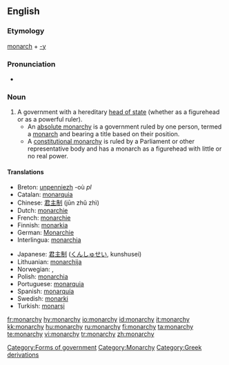 ==English==

===Etymology===
[[monarch]] + [[-y]]

===Pronunciation===
*{{audio|en-us-monarchy.ogg|Audio (US)}}


===Noun===
{{en-noun-reg-y|monarch|y}}

# A government with a hereditary [[head of state]] (whether as a figurehead or as a powerful ruler).
#*An [[absolute monarchy]] is a government ruled by one person, termed a [[monarch]] and bearing a title based on their position.
#*A [[constitutional monarchy]] is ruled by a Parliament or other representative body and has a monarch as a figurehead with little or no real power.

====Translations====
{{trans-top|a government with a hereditary head of state}}
*Breton: [[unpenniezh]] {{f}} -où ''pl''
*Catalan: [[monarquia]] {{f}}
*Chinese: [[君主制]] (jūn zhǔ zhì)
*Dutch: [[monarchie]] {{f}}
*French: [[monarchie]] {{f}}
*Finnish: [[monarkia]]
*German: [[Monarchie]] {{f}}
*Interlingua: [[monarchia]]
{{trans-mid}}
*Japanese: [[君主制]] ([[くんしゅせい]], kunshusei)
*Lithuanian: [[monarchija]] {{f}}
*Norwegian: {{t-|no|kongedømme|n}}, {{t-|no|monarki|n}}
*Polish: [[monarchia]] {{f}}
*Portuguese: [[monarquia]] {{f}}
*Spanish: [[monarquía]] {{f}}
*Swedish: [[monarki]] {{c}}
*Turkish: [[monarşi]]
{{trans-bottom}}

[[Category:Forms of government]]
[[Category:Monarchy]]
[[Category:Greek derivations]]

[[fr:monarchy]]
[[hy:monarchy]]
[[io:monarchy]]
[[id:monarchy]]
[[it:monarchy]]
[[kk:monarchy]]
[[hu:monarchy]]
[[ru:monarchy]]
[[fi:monarchy]]
[[ta:monarchy]]
[[te:monarchy]]
[[vi:monarchy]]
[[tr:monarchy]]
[[zh:monarchy]]